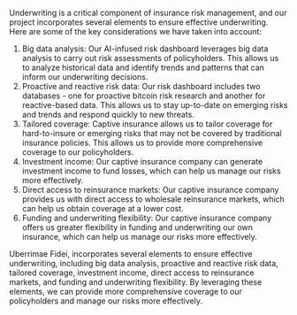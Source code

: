 Underwriting is a critical component of insurance risk management, and our project incorporates several elements to ensure effective underwriting. Here are some of the key considerations we have taken into account:

1. Big data analysis: Our AI-infused risk dashboard leverages big data analysis to carry out risk assessments of policyholders. This allows us to analyze historical data and identify trends and patterns that can inform our underwriting decisions.
2. Proactive and reactive risk data: Our risk dashboard includes two databases - one for proactive bitcoin risk research and another for reactive-based data. This allows us to stay up-to-date on emerging risks and trends and respond quickly to new threats.
3. Tailored coverage: Captive insurance allows us to tailor coverage for hard-to-insure or emerging risks that may not be covered by traditional insurance policies. This allows us to provide more comprehensive coverage to our policyholders.
4. Investment income: Our captive insurance company can generate investment income to fund losses, which can help us manage our risks more effectively.
5. Direct access to reinsurance markets: Our captive insurance company provides us with direct access to wholesale reinsurance markets, which can help us obtain coverage at a lower cost.
6. Funding and underwriting flexibility: Our captive insurance company offers us greater flexibility in funding and underwriting our own insurance, which can help us manage our risks more effectively.

Uberrimae Fidei, incorporates several elements to ensure effective underwriting, including big data analysis, proactive and reactive risk data, tailored coverage, investment income, direct access to reinsurance markets, and funding and underwriting flexibility. By leveraging these elements, we can provide more comprehensive coverage to our policyholders and manage our risks more effectively.
